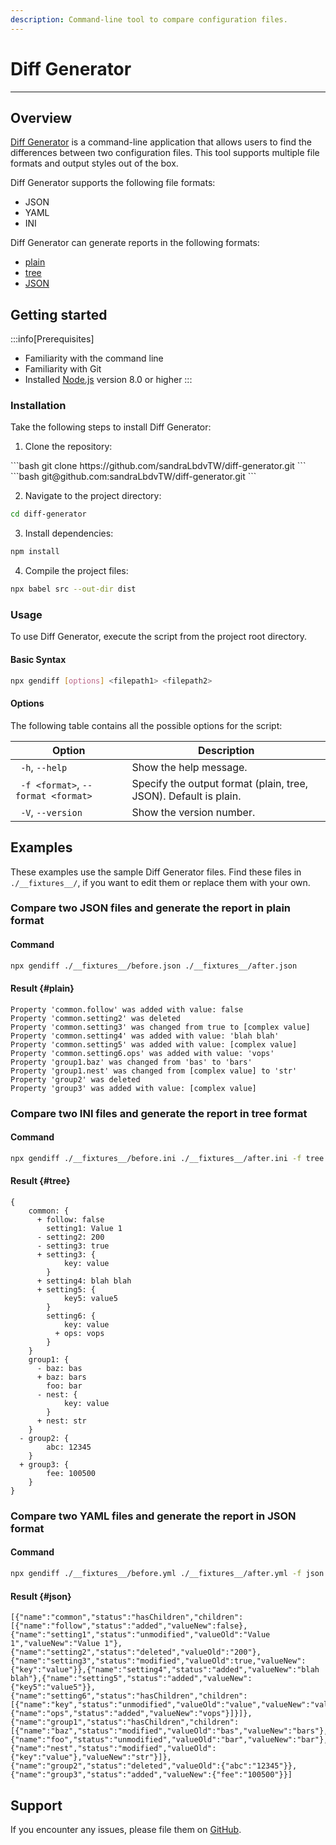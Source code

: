 ```yaml
---
description: Command-line tool to compare configuration files.
---
```



# Diff Generator
___
## Overview

[Diff Generator](https://github.com/sandraLbdvTW/diff-generator) is a command-line application that allows users to find the differences between two configuration files. This tool supports multiple file formats and output styles out of the box.

Diff Generator supports the following file formats:
- JSON
- YAML
- INI

Diff Generator can generate reports in the following formats:
- [plain](#plain)
- [tree](#tree)
- [JSON](#json)

## Getting started

:::info[Prerequisites]
- Familiarity with the command line
- Familiarity with Git
- Installed [Node.js](https://nodejs.org/en) version 8.0 or higher
:::

### Installation

Take the following steps to install Diff Generator:
1. Clone the repository:
<Tabs>
    <TabItem value="HTTPS">
      ```bash
      git clone https://github.com/sandraLbdvTW/diff-generator.git
      ```
    </TabItem>
    <TabItem value="SSH">
      ```bash
      git@github.com:sandraLbdvTW/diff-generator.git
      ```
    </TabItem>
</Tabs>

2. Navigate to the project directory:
```bash
cd diff-generator
```

3. Install dependencies:
```bash
npm install
```

4. Compile the project files:
```bash
npx babel src --out-dir dist
```


### Usage
To use Diff Generator, execute the script from the project root directory.

#### Basic Syntax
```bash
npx gendiff [options] <filepath1> <filepath2>
```

#### Options
The following table contains all the possible options for the script:

| Option                                | Description                                                      |
|---------------------------------------|------------------------------------------------------------------|
| ` -h`, ` --help            `          | Show the help message.                                           |
| ` -f <format>`, ` --format <format> ` | Specify the output format (plain, tree, JSON). Default is plain. |
| ` -V`, ` --version         `          | Show the version number.                                         |

## Examples

These examples use the sample Diff Generator files. Find these files in `./__fixtures__/`, if you want to edit them or replace them with your own.

### Compare two JSON files and generate the report in plain format

#### Command
```bash
npx gendiff ./__fixtures__/before.json ./__fixtures__/after.json
```

#### Result {#plain}
```text
Property 'common.follow' was added with value: false
Property 'common.setting2' was deleted
Property 'common.setting3' was changed from true to [complex value]
Property 'common.setting4' was added with value: 'blah blah'
Property 'common.setting5' was added with value: [complex value]
Property 'common.setting6.ops' was added with value: 'vops'
Property 'group1.baz' was changed from 'bas' to 'bars'
Property 'group1.nest' was changed from [complex value] to 'str'
Property 'group2' was deleted
Property 'group3' was added with value: [complex value]
```

### Compare two INI files and generate the report in tree format

#### Command
```bash
npx gendiff ./__fixtures__/before.ini ./__fixtures__/after.ini -f tree
```

#### Result {#tree}
```text
{
    common: {
      + follow: false
        setting1: Value 1
      - setting2: 200
      - setting3: true
      + setting3: {
            key: value
        }
      + setting4: blah blah
      + setting5: {
            key5: value5
        }
        setting6: {
            key: value
          + ops: vops
        }
    }
    group1: {
      - baz: bas
      + baz: bars
        foo: bar
      - nest: {
            key: value
        }
      + nest: str
    }
  - group2: {
        abc: 12345
    }
  + group3: {
        fee: 100500
    }
}

```

### Compare two YAML files and generate the report in JSON format

#### Command
```bash
npx gendiff ./__fixtures__/before.yml ./__fixtures__/after.yml -f json
```

#### Result {#json}
```text
[{"name":"common","status":"hasChildren","children":[{"name":"follow","status":"added","valueNew":false},{"name":"setting1","status":"unmodified","valueOld":"Value 1","valueNew":"Value 1"},{"name":"setting2","status":"deleted","valueOld":"200"},{"name":"setting3","status":"modified","valueOld":true,"valueNew":{"key":"value"}},{"name":"setting4","status":"added","valueNew":"blah blah"},{"name":"setting5","status":"added","valueNew":{"key5":"value5"}},{"name":"setting6","status":"hasChildren","children":[{"name":"key","status":"unmodified","valueOld":"value","valueNew":"value"},{"name":"ops","status":"added","valueNew":"vops"}]}]},{"name":"group1","status":"hasChildren","children":[{"name":"baz","status":"modified","valueOld":"bas","valueNew":"bars"},{"name":"foo","status":"unmodified","valueOld":"bar","valueNew":"bar"},{"name":"nest","status":"modified","valueOld":{"key":"value"},"valueNew":"str"}]},{"name":"group2","status":"deleted","valueOld":{"abc":"12345"}},{"name":"group3","status":"added","valueNew":{"fee":"100500"}}]
```

## Support
If you encounter any issues, please file them on [GitHub](https://github.com/sandraLbdvTW/diff-generator/issues).
